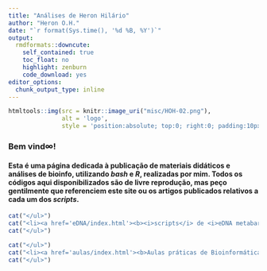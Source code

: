 ```yaml
---
title: "Análises de Heron Hilário"
author: "Heron O.H."
date: "`r format(Sys.time(), '%d %B, %Y')`"
output: 
  rmdformats::downcute:
    self_contained: true
    toc_float: no
    highlight: zenburn
    code_download: yes
editor_options: 
  chunk_output_type: inline
---
```


```r
htmltools::img(src = knitr::image_uri("misc/HOH-02.png"), 
               alt = 'logo', 
               style = 'position:absolute; top:0; right:0; padding:10px; width:100px; height:100px')
```



### **Bem vind\∞! **

#### **Esta é uma página dedicada à publicação de materiais didáticos e análises de bioinfo, utilizando _bash_ e _R_,  realizadas por mim. Todos os códigos aqui disponibilizados são de livre reprodução, mas peço gentilmente que referenciem este site ou os artigos publicados relativos a cada um dos _scripts_.**

```r
cat("</ul>")
cat("<li><a href='eDNA/index.html'><b><i>scripts</i> de <i>eDNA metabarcoding</i></b></a><br/><Cite><i>scripts</i> bioinformáticos em <i>Rmd<i/> para análises de <b>eDNA metabarcoding</b> desenvolvidos por nosso grupo de pesquisa para estudos de detecção e monitoramento de vertebrados e invertebrados.</Cite></li>")
cat("</ul>")

cat("</ul>")
cat("<li><a href='aulas/index.html'><b>Aulas práticas de Bioinformática</b></a><br/><Cite>Conteúdo destinado a iniciantes que querem dar os primeiros passos na interface de linha de comando <b>Linux</b> na utilização de programas e scripts bioinformáticos, e também na linguagem <b>R</b>.</Cite></li>")
cat("</ul>")

```

